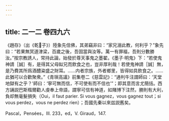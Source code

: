 ```yaml
---
---
---
```

title: 二一二 卷四九六
---




《趙存》（出《乾𦠆子》）陸象先信佛，其弟竊非曰：“家兄溺此教，何利乎？”象先曰：“若果無冥道津梁，百歲之後，吾固當與汝等。萬一有罪福，吾則分數勝汝。”按宗教誘人，常持此論，始發於尊天事鬼之墨翟。《墨子·明鬼》下：“若使鬼神請［誠］有，是得其父母姒兄而飲食之也，豈非厚利哉！若使鬼神請［誠］無，是乃費其所爲酒醴粢盛之財耳。……内者宗族，外者鄉里，皆得如具飲食之。……此猶可以合歡聚衆。”《青瑣高議》前集卷二《慈雲記》：“通判牛注謂師曰：‘天堂地獄有之乎？’師曰：‘寧可無而信，不可使有而不信也’”；即其意而言尤簡括。西方誦説巴斯楷爾勸人虔奉上帝語，謂寧可信有神道，如賭博下注然，勝則有大利，負却無毫髮損失（Oui，il faut parier. Si vous gagnez，vous gagnez tout；si vous perdez，vous ne perdez rien）；吾國先秦以來兹説舊矣。

Pascal，Pensées，III. 233，ed，V. Giraud，147.